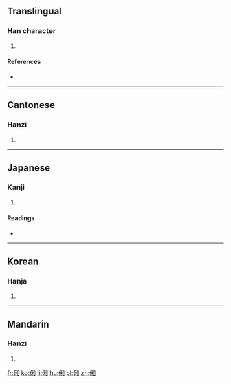 ==Translingual==

===Han character===
{{Han char|rn=9|rad=人|as=08|sn=10|four=|canj=人竹木口 (OHDR)|ids=⿰[[亻]][[和]]}}

# {{defn|Han|sort=人08}}

====References====
* {{Han ref|kx=0106.070|dkj=00723|dj=0226.020|hdz=10179.060|uh=4FF0|ud=20464}}

----

==Cantonese==

===Hanzi===
{{yue-hanzi|jyut=[[wo6]]|y=wo6}}

# {{defn|lang=yue|sort=人08}}

----

==Japanese==

===Kanji===
{{ja-kanji|grade=|rs=人08}}

# {{defn|lang=ja|sort=人08}}

====Readings====
* {{ja-readings|on=[[か]] (ka), [[わ]] (wa)|kun=[[やわらぐ]] (yawaragu)}}

----

==Korean==

===Hanja===
{{ko-hanja|hangeul=화|rv=hwa|mr=hwa}}

# {{defn|lang=ko|sort=人08}}

----

==Mandarin==

===Hanzi===
{{cmn-hanzi|pin=[[huò]] ([[huo4]])|wg=huo<sup>4</sup>}}

# {{defn|lang=cmn|sort=人08}}

[[fr:俰]]
[[ko:俰]]
[[li:俰]]
[[hu:俰]]
[[pl:俰]]
[[zh:俰]]